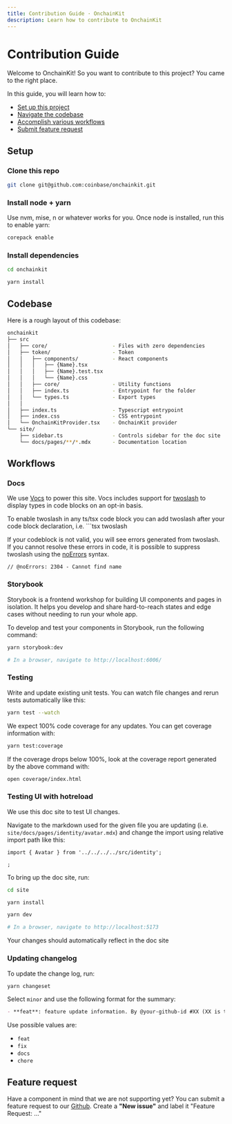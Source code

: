```yaml
---
title: Contribution Guide · OnchainKit
description: Learn how to contribute to OnchainKit
---
```







# Contribution Guide

Welcome to OnchainKit! So you want to contribute to this project? You came to the right place.

In this guide, you will learn how to:

- [Set up this project](#setup)
- [Navigate the codebase](#codebase)
- [Accomplish various workflows](#workflows)
- [Submit feature request](#feature-request)

## Setup

### Clone this repo

```bash
git clone git@github.com:coinbase/onchainkit.git
```

### Install node + yarn

Use nvm, mise, n or whatever works for you. Once node is installed, run this to enable yarn:

```bash
corepack enable
```

### Install dependencies

```bash
cd onchainkit

yarn install
```

## Codebase

Here is a rough layout of this codebase:

```bash
onchainkit
├── src
│   ├── core/                     - Files with zero dependencies
│   ├── token/                    - Token
│   │   ├── components/           - React components
│   │   │   ├── {Name}.tsx
│   │   │   ├── {Name}.test.tsx
│   │   │   └── {Name}.css
│   │   ├── core/                 - Utility functions
│   │   ├── index.ts              - Entrypoint for the folder
│   │   └── types.ts              - Export types
│   │  
│   ├── index.ts                  - Typescript entrypoint
│   ├── index.css                 - CSS entrypoint
│   └── OnchainKitProvider.tsx    - OnchainKit provider
└── site/
    ├── sidebar.ts                - Controls sidebar for the doc site
    └── docs/pages/**/*.mdx       - Documentation location
```

## Workflows

### Docs

We use [Vocs](https://vocs.dev) to power this site.   Vocs includes support for [twoslash](https://vocs.dev/docs/guides/twoslash) to display types in code blocks on an opt-in basis.  

To enable twoslash in any ts/tsx code block you can add twoslash after your code block declaration, i.e. &grave;&grave;&grave;tsx twoslash

If your codeblock is not valid, you will see errors generated from twoslash.  If you cannot resolve these errors in code, it is possible to suppress twoslash using the [noErrors](https://vocs.dev/docs/guides/twoslash#noerrors) syntax. 

```
// @noErrors: 2304 - Cannot find name
```

### Storybook

Storybook is a frontend workshop for building UI components and pages in isolation. It helps you develop and share hard-to-reach states and edge cases without needing to run your whole app.

To develop and test your components in Storybook, run the following command:

```bash
yarn storybook:dev

# In a browser, navigate to http://localhost:6006/
```

### Testing

Write and update existing unit tests. You can watch file changes and rerun tests automatically like this:

```bash
yarn test --watch
```

We expect 100% code coverage for any updates. You can get coverage information with:

```bash
yarn test:coverage
```

If the coverage drops below 100%, look at the coverage report generated by the above command with:

```bash
open coverage/index.html
```

### Testing UI with hotreload

We use this doc site to test UI changes.

Navigate to the markdown used for the given file you are updating (i.e. `site/docs/pages/identity/avatar.mdx`)
and change the import using relative import path like this:

```mdx
import { Avatar } from '../../../../src/identity';

;
```

To bring up the doc site, run:

```bash
cd site

yarn install

yarn dev

# In a browser, navigate to http://localhost:5173
```

Your changes should automatically reflect in the doc site

### Updating changelog

To update the change log, run:

```bash
yarn changeset
```

Select `minor` and use the following format for the summary:

```markdown
- **feat**: feature update information. By @your-github-id #XX (XX is the PR number)
```

Use possible values are:

- `feat`
- `fix`
- `docs`
- `chore`

## Feature request

Have a component in mind that we are not supporting yet? You can submit a feature request to our [Github](https://github.com/coinbase/onchainkit/issues). Create a **"New issue"** and label it "Feature Request: ..."


<FeedbackWidget />

